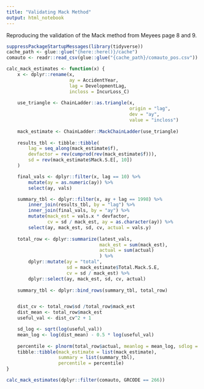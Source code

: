 ```yaml
---
title: "Validating Mack Method"
output: html_notebook
---
```


Reproducing the validation of the Mack method from Meyees page 8 and 9.

```r
suppressPackageStartupMessages(library(tidyverse))
cache_path <- glue::glue("{here::here()}/cache")
comauto <- readr::read_csv(glue::glue("{cache_path}/comauto_pos.csv"))
```


```r
calc_mack_estimates <- function(x) {
    x <- dplyr::rename(x, 
                       ay = AccidentYear, 
                       lag = DevelopmentLag, 
                       incloss = IncurLoss_C)
    
    use_triangle <- ChainLadder::as.triangle(x,
                                             origin = "lag", 
                                             dev = "ay", 
                                             value = "incloss")
    
    mack_estimate <- ChainLadder::MackChainLadder(use_triangle)
    
    results_tbl <- tibble::tibble(
        lag = seq_along(mack_estimate$f),
        devfactor = rev(cumprod(rev(mack_estimate$f))),
        sd = rev(mack_estimate$Mack.S.E[, 10])
    )

    final_vals <- dplyr::filter(x, lag == 10) %>%
        mutate(ay = as.numeric(ay)) %>%
        select(ay, vals)

    summary_tbl <- dplyr::filter(x, ay + lag == 1998) %>%
        inner_join(results_tbl, by = "lag") %>%
        inner_join(final_vals, by = "ay") %>%
        mutate(mack_est = vals.x * devfactor, 
               cv = sd / mack_est, ay = as.character(ay)) %>%
        select(ay, mack_est, sd, cv, actual = vals.y)
    
    total_row <- dplyr::summarize(latest_vals, 
                                  mack_est = sum(mack_est), 
                                  actual = sum(actual)
                                  ) %>%
        dplyr::mutate(ay = "total", 
                      sd = mack_estimate$Total.Mack.S.E, 
                      cv = sd / mack_est) %>%
        dplyr::select(ay, mack_est, sd, cv, actual)
        
    summary_tbl <- dplyr::bind_rows(summary_tbl, total_row)


    dist_cv <- total_row$sd /total_row$mack_est
    dist_mean <- total_row$mack_est
    useful_val <- dist_cv^2 + 1

    sd_log <- sqrt(log(useful_val))
    mean_log <- log(dist_mean) - 0.5 * log(useful_val)
    
    percentile <- plnorm(total_row$actual, meanlog = mean_log, sdlog = sd_log)
    tibble::tibble(mack_estimate = list(mack_estimate), 
                   summary = list(summary_tbl),
                   percentile = percentile)
}

calc_mack_estimates(dplyr::filter(comauto, GRCODE == 266))
```

